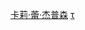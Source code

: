{{Navbox musical artist
| name  = 卡莉·蕾·杰普森
| title = [[卡莉·蕾·杰普森]]
| bodyclass = hlist
| background = solo_singer
| above=
* [[卡莉·蕾·杰普森音乐作品|音乐作品]]
* [[卡莉·蕾·杰普森获奖与提名列表|奖项与提名]]

| group1 = 录音室专辑
| list1  =
* {{le|拔河 (卡莉·蕾·杰普森专辑)|Tug of War (Carly Rae Jepsen album)|拔河}}
* [[吻 (卡莉·蕾·杰普森专辑)|吻]]
* [[真性情 (卡莉·蕾·杰普森专辑)|真情感]]
* [[奉献爱]]

| group2 = 迷你专辑
| list2  =
* {{le|好奇心 (卡莉·蕾·杰普森迷你专辑)|Curiosity (EP)|好奇心}}

| group3 = 合作专辑
| list3  =
* {{le|吻：混音|Kiss: The Remix}}
* {{le|真性感：混音+|Emotion Remixed +}}

| group4 = 单曲
| list4  =
* {{le|阳光照在我肩上|Sunshine on My Shoulders}}
* {{le|拔河 (卡莉·蕾·杰普森专辑)|Tug of War (Carly Rae Jepsen album)|拔河}}
* {{le|水桶 (卡莉·蕾·杰普森歌曲)|Bucket (song)|水桶}}
* {{le|酸糖果 (卡莉·蕾·杰普森歌曲)|Sour Candy (Carly Rae Jepsen song)|酸糖果}}
* [[Call Me Maybe]]
* {{le|好奇心 (卡莉·蕾·杰普森歌曲)|Curiosity (Carly Rae Jepsen song)|好奇心}}
* [[美好时光]]
* {{le|这一吻 (卡莉·蕾·杰普森歌曲)|This Kiss (Carly Rae Jepsen song)|这一吻}}
* {{le|今夜将你遗忘|Tonight I'm Getting Over You}}
* {{le|拍张照片 (卡莉·蕾·杰普森歌曲)|Take a Picture (Carly Rae Jepsen song)|拍张照片}}
* {{le|我真的很喜欢你|I Really Like You}}
* [[私奔]]
* {{le|你的型|Your Type}}
* [[去年圣诞]]

| group5 = 宣传单曲
| list5 = 
* [[几乎要说出口]]
* {{le|你的世界的一部分|Part of Your World}}
* {{le|这一切|All That (song)}}

| group6 = 其他歌曲
| list6 = 
* {{le|美丽 (卡莉·蕾·杰普森歌曲)|Beautiful (Carly Rae Jepsen song)|美丽}}

| group7 = 巡回演唱会
| list7  =
* {{le|在你身边 (马里亚纳海沟歌曲)|Beside You (Marianas Trench song)|在你身边巡演}}
* {{le|我相信巡演|Believe Tour}}
* {{le|夏日之吻巡演|Summer Kiss Tour}}
* {{le|给我爱巡演|Gimmie Love Tour}}

| group8 = 电视
| list8 = 
* [[新飞跃比佛利]]
* [[舞动青春]]
* [[周六夜现场]]
* [[灵书妙探]]
* {{le|喜剧大暴走|Comedy Bang! Bang! (TV series)}}

| group9 = 相关条目
| list9 = 
* {{le|604唱片|604 Records|604}}
* {{le|School Boy唱片|School Boy Records|SchoolBoy}}
* [[Interscope唱片|Interscope]]
* {{le|加拿大偶像|Canadian Idol}}
* [[吐槽会]]
* {{le|斯科特·布劳恩|Scooter Braun}}
* [[贾斯汀·比伯]]
* {{le|马修·科马|Matthew Koma}}
* [[猫头鹰之城]]

}}<noinclude>
{{collapsible option}}
[[Category:加拿大流行歌手模板|卡莉·蕾·杰普森]]
[[Category:卡莉·蕾·杰普森|τ]]

</noinclude>